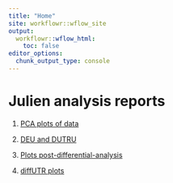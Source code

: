 ```yaml
---
title: "Home"
site: workflowr::wflow_site
output:
  workflowr::wflow_html:
    toc: false
editor_options:
  chunk_output_type: console
---
```


# Julien analysis reports

1. [PCA plots of data](1_Preprocessed_plot_JC.html)

2. [DEU and DUTRU](2_Differential_Analysis_JC.html)

3. [Plots post-differential-analysis](3_Processed_plot_PND8_JC.html)

4. [diffUTR plots](4_Vignette_Plot_PND8_JC.html)
